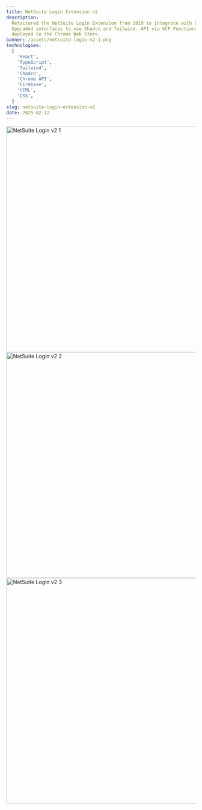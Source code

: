 ```yaml
---
title: NetSuite Login Extension v2
description:
  Refactored the NetSuite Login Extension from 2019 to integrate with Bitwarden.
  Upgraded interfaces to use Shadcn and Tailwind. API via GCP Functions and
  deployed to the Chrome Web Store.
banner: /assets/netsuite-login-v2-1.png
technologies:
  [
    'React',
    'TypeScript',
    'Tailwind',
    'Shadcn',
    'Chrome API',
    'Firebase',
    'HTML',
    'CSS',
  ]
slug: netsuite-login-extension-v2
date: 2025-02-12
---
```


<img
  src="/assets/netsuite-login-v2-1.png"
  alt="NetSuite Login v2 1"
  width="600px"
/>
<img
  src="/assets/netsuite-login-v2-2.png"
  alt="NetSuite Login v2 2"
  width="600px"
/>
<img
  src="/assets/netsuite-login-v2-3.png"
  alt="NetSuite Login v2 3"
  width="600px"
/>
